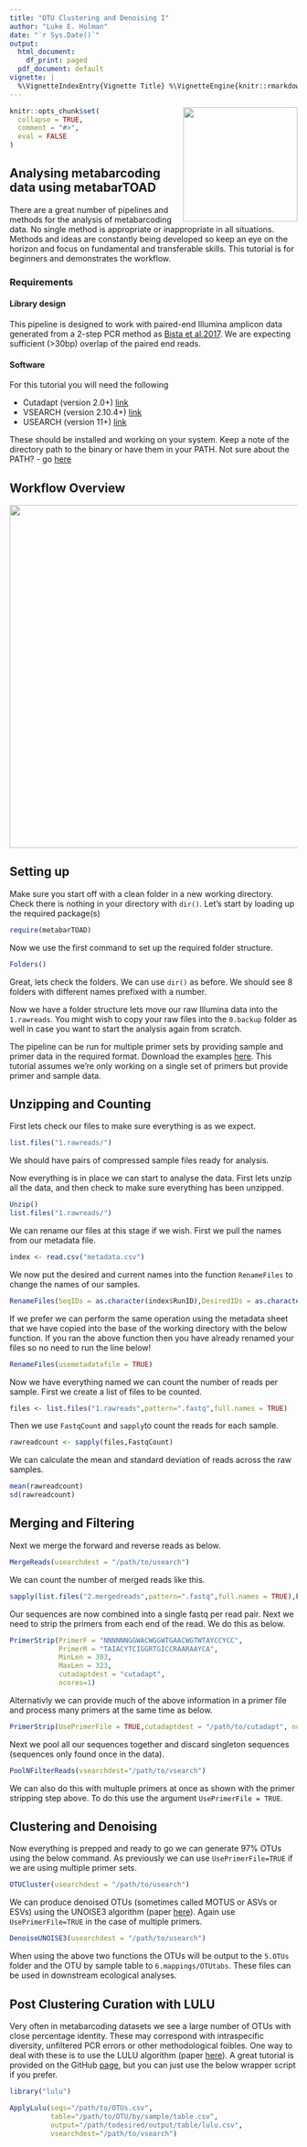 ```yaml
---
title: "OTU Clustering and Denoising I" 
author: "Luke E. Holman"
date: "`r Sys.Date()`"
output:
  html_document:
    df_print: paged
  pdf_document: default
vignette: |
  %\VignetteIndexEntry{Vignette Title} %\VignetteEngine{knitr::rmarkdown} %\VignetteEncoding{UTF-8}
---
```

<img src="../images/Metabartoad.png" align="right" width="200">
```r
knitr::opts_chunk$set(
  collapse = TRUE,
  comment = "#>",
  eval = FALSE
)
```

## Analysing metabarcoding data using metabarTOAD
There are a great number of pipelines and methods for the analysis of metabarcoding data. No single method is appropriate or inappropriate in all situations. Methods and ideas are constantly being developed so keep an eye on the horizon and focus on fundamental and transferable skills. 
This tutorial is for beginners and demonstrates the workflow. 

### Requirements
#### Library design
This pipeline is designed to work with paired-end Illumina amplicon data generated from a 2-step PCR method as [Bista et al.2017](https://www.nature.com/articles/ncomms14087). We are expecting sufficient (>30bp) overlap of the paired end reads. 


#### Software
For this tutorial you will need the following 

* Cutadapt (version 2.0+)  [link](https://cutadapt.readthedocs.io/en/stable/installation.html)
* VSEARCH (version 2.10.4+) [link](https://github.com/torognes/vsearch)
* USEARCH (version 11+) [link](https://drive5.com/usearch/download.html)

These should be installed and working on your system. Keep a note of the directory path to the binary or have them in your PATH. Not sure about the PATH? - go [here](http://www.linfo.org/path_env_var.html)

## Workflow Overview

<img src="../images/workflow.png" width=600>



## Setting up 
Make sure you start off with a clean folder in a new working directory. Check there is nothing in your directory with `dir()`. Let's start by loading up the required package(s)

```r
require(metabarTOAD)
```


Now we use the first command to set up the required folder structure. 

```r
Folders()
```

Great, lets check the folders. We can use `dir()` as before. We should see 8 folders with different names prefixed with a number.

Now we have a folder structure lets move our raw Illumina data into the `1.rawreads`. You might wish to copy your raw files into the `0.backup` folder as well in case you want to start the analysis again from scratch.

The pipeline can be run for multiple primer sets by providing sample and primer data in the required format. Download the examples [here](). This tutorial assumes we're only working on a single set of primers but provide primer and sample data.


## Unzipping and Counting
First lets check our files to make sure everything is as we expect.
```r
list.files("1.rawreads/")
```
We should have pairs of compressed sample files ready for analysis. 


Now everything is in place we can start to analyse the data. First lets unzip all the data, and then check to make sure everything has been unzipped. 
```r
Unzip()
list.files("1.rawreads/")
```

We can rename our files at this stage if we wish. First we pull the names from our metadata file.

```r
index <- read.csv("metadata.csv")
```

We now put the desired and current names into the function `RenameFiles` to change the names of our samples.

```r
RenameFiles(SeqIDs = as.character(index$RunID),DesiredIDs = as.character(index$RealID))
```

If we prefer we can perform the same operation using the metadata sheet that we have copied into the base of the working directory with the below function. If you ran the above function then you have already renamed your files so no need to run the line below!  

```r
RenameFiles(usemetadatafile = TRUE)
```

Now we have everything named we can count the number of reads per sample. First we create a list of files to be counted.

```r
files <- list.files("1.rawreads",pattern=".fastq",full.names = TRUE)
```

Then we use `FastqCount` and `sapply`to count the reads for each sample. 

```r
rawreadcount <- sapply(files,FastqCount)
```

We can calculate the mean and standard deviation of reads across the raw samples.

```r
mean(rawreadcount)
sd(rawreadcount)
```


## Merging and Filtering

Next we merge the forward and reverse reads as below. 

```r
MergeReads(usearchdest = "/path/to/usearch")
```

We can count the number of merged reads like this. 

```r
sapply(list.files("2.mergedreads",pattern=".fastq",full.names = TRUE),FastqCount)
```

Our sequences are now combined into a single fastq per read pair. Next we need to strip the primers from each end of the read. We do this as below. 

```r
PrimerStrip(PrimerF = "NNNNNNGGWACWGGWTGAACWGTWTAYCCYCC",
            PrimerR = "TAIACYTCIGGRTGICCRAARAAYCA",
            MinLen = 303,
            MaxLen = 323,
            cutadaptdest = "cutadapt",
            ncores=1)
```

Alternativly we can provide much of the above information in a primer file and process many primers at the same time as below.

```r
PrimerStrip(UsePrimerFile = TRUE,cutadaptdest = "/path/to/cutadapt", ncores=7)
```

Next we pool all our sequences together and discard singleton sequences (sequences only found once in the data). 

```r
PoolNFilterReads(vsearchdest="/path/to/vsearch")
```

We can also do this with multuple primers at once as shown with the primer stripping step above. To do this use the argument `UsePrimerFile = TRUE`. 



## Clustering and Denoising 

Now everything is prepped and ready to go we can generate 97% OTUs using the below command. As previously we can use `UsePrimerFile=TRUE` if we are using multiple primer sets.  

```r
OTUCluster(usearchdest = "/path/to/usearch")
```


We can produce denoised OTUs (sometimes called MOTUS or ASVs or ESVs) using the UNOISE3 algorithm (paper [here](https://www.biorxiv.org/node/22505.abstract)). Again use `UsePrimerFile=TRUE` in the case of multiple primers.

```r
DenoiseUNOISE3(usearchdest = "/path/to/usearch")
```


When using the above two functions the OTUs will be output to the `5.OTUs` folder and the OTU by sample table to `6.mappings/OTUtabs`. These files can be used in downstream ecological analyses.  

## Post Clustering Curation with LULU

Very often in metabarcoding datasets we see a large number of OTUs with close percentage identity. These may correspond with intraspecific diversity, unfiltered PCR errors or other methodological foibles. One way to deal with these is to use the LULU algorithm (paper [here](https://www.nature.com/articles/s41467-017-01312-x)). A great tutorial is provided on the GitHub [page](https://github.com/tobiasgf/lulu), but you can just use the below wrapper script if you prefer. 

```r
library("lulu")

ApplyLulu(seqs="/path/to/OTUs.csv",
          table="/path/to/OTU/by/sample/table.csv",
          output="/path/todesired/output/table/lulu.csv",
          vsearchdest="/path/to/vsearch")

```



